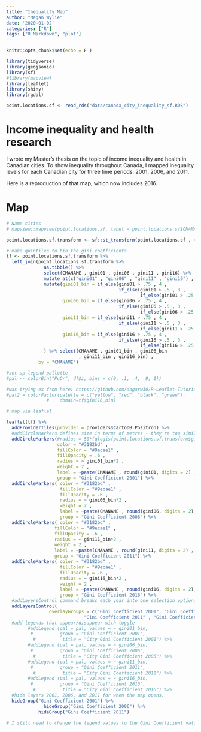 ```yaml
---
title: "Inequality Map"
author: "Megan Wylie"
date: '2020-01-02'
categories: ["R"]
tags: ["R Markdown", "plot"]
---
```


```r
knitr::opts_chunk$set(echo = F )

library(tidyverse)
library(geojsonio)
library(sf)
#library(mapview)
library(leaflet)
library(shiny)
library(rgdal)

point.locations.sf <- read_rds("data/canada_city_inequality_sf.RDS")

```

# Income inequality and health research

I wrote my Master's thesis on the topic of income inequality and health in Canadian cities. To show inequality throughout Canada, I mapped inequality levels for each Canadian city for three time periods: 2001, 2006, and 2011.

Here is a reproduction of that map, which now includes 2016.

# Map

```r
# Name cities
# mapview::mapview(point.locations.sf, label = point.locations.sf$CMANAME)

point.locations.sf.transform <- sf::st_transform(point.locations.sf , 4326)

# make quintiles to bin the gini coefficients
tf <- point.locations.sf.transform %>% 
  left_join(point.locations.sf.transform %>% 
              as.tibble() %>% 
              select(CMANAME , gini01 , gini06 , gini11 , gini16) %>% 
              mutate_at(c("gini01" , "gini06" , "gini11" , "gini16") , dplyr::percent_rank) %>% 
              mutate(gini01_bin = if_else(gini01 > .75 , 4 , 
                                          if_else(gini01 > .5 , 3 , 
                                                  if_else(gini01 > .25 , 2 , 1))), 
                     gini06_bin = if_else(gini06 > .75 , 4 , 
                                          if_else(gini06 > .5 , 3 , 
                                                  if_else(gini06 > .25 , 2 , 1))),
                     gini11_bin = if_else(gini11 > .75 , 4 , 
                                          if_else(gini11 > .5 , 3 , 
                                                  if_else(gini11 > .25 , 2 , 1))),
                     gini16_bin = if_else(gini16 > .75 , 4 , 
                                          if_else(gini16 > .5 , 3 , 
                                                  if_else(gini16 > .25 , 2 , 1))),
              ) %>% select(CMANAME , gini01_bin , gini06_bin
                           , gini11_bin , gini16_bin) , 
            by = "CMANAME")

#set up legend pallette 
#pal <- colorBin("PuOr", df$z, bins = c(0, .1, .4, .9, 1))

#was trying ex from here: https://github.com/aagarw30/R-Leaflet-Tutorial/blob/master/CircleMarker_Pallete/CircleMarkerColor.R
#pal2 = colorFactor(palette = c("yellow", "red", "black", "green"),
               #    domain=tf$gini16_bin)

# map via leaflet

leaflet(tf) %>% 
  addProviderTiles(provider = providers$CartoDB.Positron) %>%
  #addCircleMarkers defines size in terms of metres - they're too similar in size
  addCircleMarkers(#radius = 50*(qlogis(point.locations.sf.transform$gini01)),
                   color = "#3182bd" ,
                   fillColor = "#9ecae1" ,
                   fillOpacity = .6 , 
                   radius = ~ gini01_bin*2 ,
                   weight = 2 ,
                   label = ~paste(CMANAME , round(gini01, digits = 2) , sep = ", " ),
                   group = "Gini Coefficient 2001") %>% 
  addCircleMarkers( color = "#3182bd" ,
                    fillColor = "#9ecae1" ,
                    fillOpacity = .6 , 
                    radius = ~ gini06_bin*2 ,
                    weight = 2 ,
                    label = ~paste(CMANAME , round(gini06, digits = 2) , sep = ", "),
                    group = "Gini Coefficient 2006") %>% 
  addCircleMarkers( color = "#3182bd" ,
                  fillColor = "#9ecae1" ,
                  fillOpacity = .6 , 
                  radius = ~ gini11_bin*2 ,
                  weight = 2 ,
                  label = ~paste(CMANAME , round(gini11, digits = 2) , sep = ", " ) ,
                  group = "Gini Coefficient 2011") %>%
  addCircleMarkers( color = "#3182bd" ,
                    fillColor = "#9ecae1" ,
                    fillOpacity = .6 , 
                    radius = ~ gini16_bin*2 ,
                    weight = 2 ,
                    label = ~paste(CMANAME , round(gini16, digits = 2), sep = ", " ),
                    group = "Gini Coefficient 2016") %>%
  #addLayersControl command breaks each year into one selection option.
  addLayersControl(
                overlayGroups = c("Gini Coefficient 2001", "Gini Coefficient 2006" ,
                             "Gini Coefficient 2011" , "Gini Coefficient 2016")) %>% 
  #add legends that appear/disappear with toggle
        #addLegend (pal = pal, values = ~ gini01_bin, 
         #          group = "Gini Coefficient 2001", 
          #          title = "City Gini Coefficient 2001") %>% 
        #addLegend (pal = pal, values = ~ gini06_bin, 
         #          group = "Gini Coefficient 2006", 
          #          title = "City Gini Coefficient 2006") %>% 
        #addLegend (pal = pal, values = ~ gini11_bin, 
         #          group = "Gini Coefficient 2011", 
          #          title = "City Gini Coefficient 2011") %>% 
        #addLegend (pal = pal, values = ~ gini16_bin, 
         #          group = "Gini Coefficient 2016", 
          #          title = "City Gini Coefficient 2016") %>% 
  #hide layers 2001, 2006, and 2011 for when the map opens. 
  hideGroup("Gini Coefficient 2001") %>% 
              hideGroup("Gini Coefficient 2006") %>% 
            hideGroup("Gini Coefficient 2011")

# I still need to change the legend values to the Gini Coefficient values. 


```



